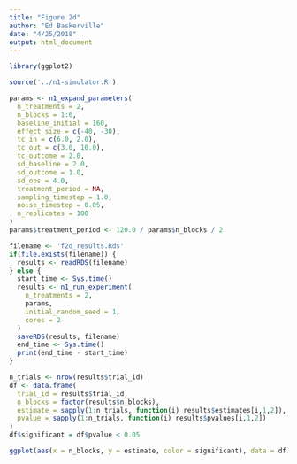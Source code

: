 ```yaml
---
title: "Figure 2d"
author: "Ed Baskerville"
date: "4/25/2018"
output: html_document
---
```


```r
library(ggplot2)
```

```r
source('../n1-simulator.R')
```

```r
params <- n1_expand_parameters(
  n_treatments = 2,
  n_blocks = 1:6,
  baseline_initial = 160,
  effect_size = c(-40, -30),
  tc_in = c(6.0, 2.0),
  tc_out = c(3.0, 10.0),
  tc_outcome = 2.0,
  sd_baseline = 2.0,
  sd_outcome = 1.0,
  sd_obs = 4.0,
  treatment_period = NA,
  sampling_timestep = 1.0,
  noise_timestep = 0.05,
  n_replicates = 100
)
params$treatment_period <- 120.0 / params$n_blocks / 2
```

```r
filename <- 'f2d_results.Rds'
if(file.exists(filename)) {
  results <- readRDS(filename)
} else {
  start_time <- Sys.time()
  results <- n1_run_experiment(
    n_treatments = 2,
    params,
    initial_random_seed = 1,
    cores = 2
  )
  saveRDS(results, filename)
  end_time <- Sys.time()
  print(end_time - start_time)
}
```


```r
n_trials <- nrow(results$trial_id)
df <- data.frame(
  trial_id = results$trial_id,
  n_blocks = factor(results$n_blocks),
  estimate = sapply(1:n_trials, function(i) results$estimates[i,1,2]),
  pvalue = sapply(1:n_trials, function(i) results$pvalues[i,1,2])
)
df$significant = df$pvalue < 0.05
```

```r
ggplot(aes(x = n_blocks, y = estimate, color = significant), data = df) + geom_jitter()
```
